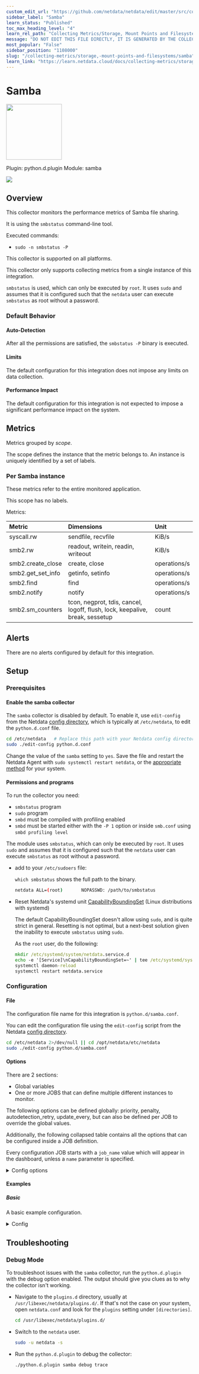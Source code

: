 ```yaml
---
custom_edit_url: "https://github.com/netdata/netdata/edit/master/src/collectors/python.d.plugin/samba/metadata.yaml"
sidebar_label: "Samba"
learn_status: "Published"
toc_max_heading_level: "4"
learn_rel_path: "Collecting Metrics/Storage, Mount Points and Filesystems"
message: "DO NOT EDIT THIS FILE DIRECTLY, IT IS GENERATED BY THE COLLECTOR'S metadata.yaml FILE"
most_popular: "False"
sidebar_position: "1108000"
slug: "/collecting-metrics/storage,-mount-points-and-filesystems/samba"
learn_link: "https://learn.netdata.cloud/docs/collecting-metrics/storage,-mount-points-and-filesystems/samba"
---
```



# Samba


<img src="https://netdata.cloud/img/samba.svg" width="150"/>


Plugin: python.d.plugin
Module: samba

<img src="https://img.shields.io/badge/maintained%20by-Netdata-%2300ab44" />

## Overview

This collector monitors the performance metrics of Samba file sharing.

It is using the `smbstatus` command-line tool.

Executed commands:

- `sudo -n smbstatus -P`


This collector is supported on all platforms.

This collector only supports collecting metrics from a single instance of this integration.

`smbstatus` is used, which can only be executed by `root`. It uses `sudo` and assumes that it is configured such that the `netdata` user can execute `smbstatus` as root without a password.


### Default Behavior

#### Auto-Detection

After all the permissions are satisfied, the `smbstatus -P` binary is executed.

#### Limits

The default configuration for this integration does not impose any limits on data collection.

#### Performance Impact

The default configuration for this integration is not expected to impose a significant performance impact on the system.


## Metrics

Metrics grouped by *scope*.

The scope defines the instance that the metric belongs to. An instance is uniquely identified by a set of labels.



### Per Samba instance

These metrics refer to the entire monitored application.

This scope has no labels.

Metrics:

| Metric | Dimensions | Unit |
|:------|:----------|:----|
| syscall.rw | sendfile, recvfile | KiB/s |
| smb2.rw | readout, writein, readin, writeout | KiB/s |
| smb2.create_close | create, close | operations/s |
| smb2.get_set_info | getinfo, setinfo | operations/s |
| smb2.find | find | operations/s |
| smb2.notify | notify | operations/s |
| smb2.sm_counters | tcon, negprot, tdis, cancel, logoff, flush, lock, keepalive, break, sessetup | count |



## Alerts

There are no alerts configured by default for this integration.


## Setup

### Prerequisites

#### Enable the samba collector

The `samba` collector is disabled by default. To enable it, use `edit-config` from the Netdata [config directory](/docs/netdata-agent/configuration), which is typically at `/etc/netdata`, to edit the `python.d.conf` file.

```bash
cd /etc/netdata   # Replace this path with your Netdata config directory, if different
sudo ./edit-config python.d.conf
```
Change the value of the `samba` setting to `yes`. Save the file and restart the Netdata Agent with `sudo systemctl restart netdata`, or the [appropriate method](/docs/netdata-agent/installation#maintaining-a-netdata-agent-installation) for your system.


#### Permissions and programs

To run the collector you need:

- `smbstatus` program
- `sudo` program
- `smbd` must be compiled with profiling enabled
- `smbd` must be started either with the `-P 1` option or inside `smb.conf` using `smbd profiling level`

The module uses `smbstatus`, which can only be executed by `root`. It uses `sudo` and assumes that it is configured such that the `netdata` user can execute `smbstatus` as root without a password.

- add to your `/etc/sudoers` file:

  `which smbstatus` shows the full path to the binary.

  ```bash
  netdata ALL=(root)       NOPASSWD: /path/to/smbstatus
  ```

- Reset Netdata's systemd unit [CapabilityBoundingSet](https://www.freedesktop.org/software/systemd/man/systemd.exec.html#Capabilities) (Linux distributions with systemd)

  The default CapabilityBoundingSet doesn't allow using `sudo`, and is quite strict in general. Resetting is not optimal, but a next-best solution given the inability to execute `smbstatus` using `sudo`.


  As the `root` user, do the following:

  ```cmd
  mkdir /etc/systemd/system/netdata.service.d
  echo -e '[Service]\nCapabilityBoundingSet=~' | tee /etc/systemd/system/netdata.service.d/unset-capability-bounding-set.conf
  systemctl daemon-reload
  systemctl restart netdata.service
  ```



### Configuration

#### File

The configuration file name for this integration is `python.d/samba.conf`.


You can edit the configuration file using the `edit-config` script from the
Netdata [config directory](/docs/netdata-agent/configuration#the-netdata-config-directory).

```bash
cd /etc/netdata 2>/dev/null || cd /opt/netdata/etc/netdata
sudo ./edit-config python.d/samba.conf
```
#### Options

There are 2 sections:

* Global variables
* One or more JOBS that can define multiple different instances to monitor.

The following options can be defined globally: priority, penalty, autodetection_retry, update_every, but can also be defined per JOB to override the global values.

Additionally, the following collapsed table contains all the options that can be configured inside a JOB definition.

Every configuration JOB starts with a `job_name` value which will appear in the dashboard, unless a `name` parameter is specified.


<details><summary>Config options</summary>

| Name | Description | Default | Required |
|:----|:-----------|:-------|:--------:|
| update_every | Sets the default data collection frequency. | 5 | no |
| priority | Controls the order of charts at the netdata dashboard. | 60000 | no |
| autodetection_retry | Sets the job re-check interval in seconds. | 0 | no |
| penalty | Indicates whether to apply penalty to update_every in case of failures. | yes | no |

</details>

#### Examples

##### Basic

A basic example configuration.

<details><summary>Config</summary>

```yaml
my_job_name:
  name: my_name
  update_every: 1

```
</details>



## Troubleshooting

### Debug Mode

To troubleshoot issues with the `samba` collector, run the `python.d.plugin` with the debug option enabled. The output
should give you clues as to why the collector isn't working.

- Navigate to the `plugins.d` directory, usually at `/usr/libexec/netdata/plugins.d/`. If that's not the case on
  your system, open `netdata.conf` and look for the `plugins` setting under `[directories]`.

  ```bash
  cd /usr/libexec/netdata/plugins.d/
  ```

- Switch to the `netdata` user.

  ```bash
  sudo -u netdata -s
  ```

- Run the `python.d.plugin` to debug the collector:

  ```bash
  ./python.d.plugin samba debug trace
  ```


